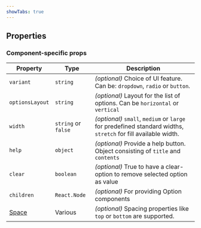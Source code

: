 ```yaml
---
showTabs: true
---
```



## Properties

<DataValueReadwriteProperties type="number | string" />

### Component-specific props

| Property                                | Type                | Description                                                                                                   |
| --------------------------------------- | ------------------- | ------------------------------------------------------------------------------------------------------------- |
| `variant`                               | `string`            | _(optional)_ Choice of UI feature. Can be: `dropdown`, `radio` or `button`.                                   |
| `optionsLayout`                         | `string`            | _(optional)_ Layout for the list of options. Can be `horizontal` or `vertical`                                |
| `width`                                 | `string` or `false` | _(optional)_ `small`, `medium` or `large` for predefined standard widths, `stretch` for fill available width. |
| `help`                                  | `object`            | _(optional)_ Provide a help button. Object consisting of `title` and `contents`                               |
| `clear`                                 | `boolean`           | _(optional)_ True to have a clear-option to remove selected option as value                                   |
| `children`                              | `React.Node`        | _(optional)_ For providing Option components                                                                  |
| [Space](/uilib/layout/space/properties) | Various             | _(optional)_ Spacing properties like `top` or `bottom` are supported.                                         |
